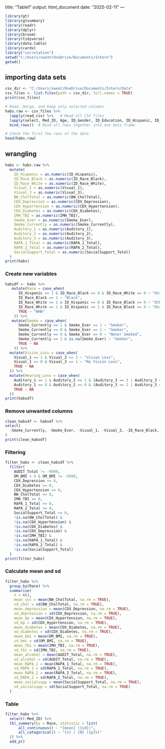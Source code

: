 title: "Table1" output: html_document date: "2025-02-11" ---

```r
library(gt)
library(gtsummary)
library(readr)
library(dplyr)
library(broom)
library(tidyverse)
library(data.table)
library(cardx)
library("correlation")
setwd("C:/Users/sweat/OneDrive/Documents/Intern")
getwd()
```

## importing data sets

```r
csv_dir <- "C:/Users/sweat/OneDrive/Documents/Intern/Data" 
csv_files <- list.files(path = csv_dir, full.names = TRUE)
print(csv_files)

# Read, merge, and keep only selected columns
habs.raw <- csv_files %>%
  lapply(read_csv) %>%   # Read all CSV files
  lapply(select, Med_ID, Age, ID_Gender, ID_Education, ID_Hispanic, ID_Race_White, ID_Race_Black, BW_CholTotal, CDX_Depression, CDX_Hypertension, CDX_Diabetes, OM_BMI, IMH_TBI, AUDIT_Total, Smoke_Currently, Smoke_Ever, Visual_1, Visual_3, Auditory_1, Auditory_2, Auditory_3, RAPA_1_Total, RAPA_2_Total, SocialSupport_Total) %>%
  bind_rows()  # Bind all rows together into one data frame

# Check the first few rows of the data
head(habs.raw)
```
## wrangling
```r
habs <- habs.raw %>%
  mutate(
    ID_Hispanic = as.numeric(ID_Hispanic),
    ID_Race_Black = as.numeric(ID_Race_Black),
    ID_Race_White = as.numeric(ID_Race_White),
    Visual_1 = as.numeric(Visual_1),
    Visual_3 = as.numeric(Visual_3),
    BW_CholTotal = as.numeric(BW_CholTotal),
    CDX_Depression = as.numeric(CDX_Depression),
    CDX_Hypertension = as.numeric(CDX_Hypertension),
    CDX_Diabetes = as.numeric(CDX_Diabetes),
    IMH_TBI = as.numeric(IMH_TBI),
    Smoke_Ever = as.numeric(Smoke_Ever),
    Smoke_Currently = as.numeric(Smoke_Currently),
    Auditory_1 = as.numeric(Auditory_1),
    Auditory_2 = as.numeric(Auditory_2),
    Auditory_3 = as.numeric(Auditory_3),
    RAPA_1_Total = as.numeric(RAPA_1_Total),
    RAPA_2_Total = as.numeric(RAPA_2_Total),
    SocialSupport_Total = as.numeric(SocialSupport_Total)
  ) 
print(habs)
```



### Create new variables
```r
habsdf <- habs %>%
   mutate(Race = case_when(
      ID_Hispanic == 1 & ID_Race_Black == 0 & ID_Race_White == 0 ~ "Hispanic",
      ID_Race_Black == 1 ~ "Black",
      ID_Race_White == 1 & ID_Hispanic == 0 & ID_Race_Black == 0 ~ "Other",  
      ID_Race_White == 1 & ID_Hispanic == 1 & ID_Race_Black == 0 ~ "Hispanic", 
      TRUE ~ "NHW" 
    )) %>%
   mutate(Smoke = case_when(
      Smoke_Currently == 1 & Smoke_Ever == 1 ~ "Smoker",  
      Smoke_Currently == 0 & Smoke_Ever == 1 ~ "Smoker",  
      Smoke_Currently == 0 & Smoke_Ever == 0 ~ "Never Smoked",  
      Smoke_Currently == 1 & is.na(Smoke_Ever) ~ "Smoker",  
      TRUE ~ NA
    )) %>%
  mutate(Vision_Loss = case_when(
    Visual_1 == 1 & Visual_3 >= 2 ~ "Vision Loss",
    Visual_1 == 0 & Visual_3 == 1 ~ "No Vision Loss",  
    TRUE ~ NA   
  )) %>%
  mutate(Hearing_Loss = case_when(
    Auditory_1 == 1 & Auditory_2 == 1 & (Auditory_3 == 3 | Auditory_3 == 4) ~ "Hearing Loss",
    Auditory_1 == 0 & Auditory_2 == 0 & (Auditory_3 == 2 | Auditory_3 == 1) ~ "No Hearing Loss",
    TRUE ~ NA
  ))
print(habsdf)
```
### Remove unwanted columns
```r

clean_habsdf <- habsdf %>%
select(
  -Smoke_Currently, -Smoke_Ever, -Visual_1, -Visual_3, -ID_Race_Black, -ID_Hispanic, -ID_Race_White, -Auditory_1, -Auditory_2, -Auditory_3
)
print(clean_habsdf)
```
### Filtering
```r
filter_habs <- clean_habsdf %>%
  filter(
    AUDIT_Total != -9999,
    OM_BMI > 0 & OM_BMI != -9999, 
    CDX_Depression >= 0,            
    CDX_Diabetes >= 0,              
    CDX_Hypertension >= 0,  
    BW_CholTotal >= 0,      
    IMH_TBI >= 0,
    RAPA_1_Total >= 0,
    RAPA_2_Total >= 0,
    SocialSupport_Total >= 0,
    !is.na(BW_CholTotal) & 
    !is.na(CDX_Hypertension) & 
    !is.na(CDX_Diabetes) & 
    !is.na(CDX_Depression) &
    !is.na(IMH_TBI) &
    !is.na(RAPA_1_Total) &
    !is.na(RAPA_2_Total) &
    !is.na(SocialSupport_Total)
  )
print(filter_habs)
```
### Calculate mean and sd 
```r
filter_habs %>%
  group_by(Race) %>%
  summarise(
    n = n(), 
    mean_col = mean(BW_CholTotal, na.rm = TRUE),
    sd_chol = sd(BW_CholTotal, na.rm = TRUE),
    mean_depression = mean(CDX_Depression, na.rm = TRUE),
    sd_depression = sd(CDX_Depression, na.rm = TRUE),
    mean_bp = mean(CDX_Hypertension, na.rm = TRUE),
    sd_bp = sd(CDX_Hypertension, na.rm = TRUE),
    mean_diabetes = mean(CDX_Diabetes, na.rm = TRUE),
    sd_diabetes = sd(CDX_Diabetes, na.rm = TRUE),
    mean_bmi = mean(OM_BMI, na.rm = TRUE),
    sd_bmi = sd(OM_BMI, na.rm = TRUE),
    mean_tbi = mean(IMH_TBI, na.rm = TRUE),
    sd_tbi = sd(IMH_TBI, na.rm = TRUE),
    mean_alcohol = mean(AUDIT_Total, na.rm = TRUE),
    sd_alcohol = sd(AUDIT_Total, na.rm = TRUE),
    mean_RAPA_1 = mean(RAPA_1_Total, na.rm = TRUE),
    sd_RAPA_1 = sd(RAPA_1_Total, na.rm = TRUE),
    mean_RAPA_2 = mean(RAPA_2_Total, na.rm = TRUE),
    sd_RAPA_2 = sd(RAPA_2_Total, na.rm = TRUE),
    mean_socialsupp = mean(SocialSupport_Total, na.rm = TRUE),
    sd_socialsupp = sd(SocialSupport_Total, na.rm = TRUE)
  )
```
### Table
```r
filter_habs %>% 
  select(-Med_ID) %>%
  tbl_summary(by = Race, statistic = list( 
      all_continuous() ~ "{mean} ({sd})",
      all_categorical() ~ "{n} / {N} ({p}%)"
  )) %>%
  add_p()
```

